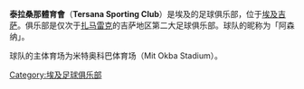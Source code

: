 {{Football club infobox
| clubname = 泰拉桑那
| image    = [[File:Tersana_SC.jpg|180px]]
| fullname = 泰拉桑那體育會
| nickname = 兵工厂
| founded  = 
| ground   = {{tsl|en|Mit Okba Stadium||米特奥科巴体育场}}<br />[[埃及|埃及]], [[吉萨|吉萨]]
| capacity = 15,000
| chairman = 
| manager  = 
| league   = [[埃及足球乙級聯賽|埃及足球乙級聯賽]]
| season   = 2015–16
| position = 埃及乙 C 組，第 1 位
| pattern_la1=|pattern_b1=_unknown|pattern_ra1=|
  leftarm1=FFFFFF|body1=FFFFFF|rightarm1=FFFFFF|shorts1=FFFFFF|socks1=FFFFFF|
  pattern_la2=|pattern_b2=_unknown|pattern_ra2=|
  leftarm2=FFFFFF|body2=FFFFFF|rightarm2=FFFFFF|shorts2=FFFFFF|socks2=FFFFFF|
}}

'''泰拉桑那體育會'''（'''Tersana Sporting Club'''）是埃及的足球俱乐部，位于[[埃及|埃及]][[吉萨|吉萨]]。俱乐部是仅次于[[扎马雷克体育俱乐部|扎马雷克]]的吉萨地区第二大足球俱乐部。球队的昵称为「阿森纳」。

球队的主体育场为米特奥科巴体育场（Mit Okba Stadium）。


{{Egyptian Premier League}}

[[Category:埃及足球俱乐部|Category:埃及足球俱乐部]]
